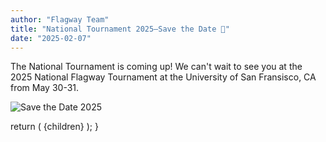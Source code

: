 ```yaml
---
author: "Flagway Team"
title: "National Tournament 2025—Save the Date 👀"
date: "2025-02-07"
---
```



The National Tournament is coming up! We can't wait to see you at the 2025 National Flagway Tournament at the University of San Fransisco, CA from May 30-31.

<Image
  src="/photos/2025-save-date.png"
  alt="Save the Date 2025"
  width={800}
  height={400}
  className="rounded-lg shadow-xl"
/>

  return (
    <MdxLayout
      title={frontmatter.title}
      author={frontmatter.author}
      date={frontmatter.date}
    >
      {children}
    </MdxLayout>
  );
}
